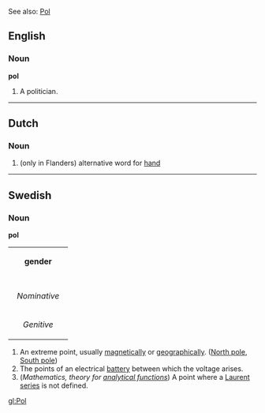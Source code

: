 See also: [[Pol]]

==English==
===Noun===
'''pol'''

#A politician.

----
==Dutch==
===Noun===

# (only in Flanders) alternative word for [[hand]]

----
==Swedish==
===Noun===
'''pol'''

{| border=1 cellspacing=0
| bgcolor="#FFFFF0" colspan=5 align=center | '''gender'''
|-
|- bgcolor="#FFFFF0" align=center
! rowspan=2 | 
| colspan=2 width=105| Singular 
| colspan=2 | Plural
|- bgcolor="#FFFFF0" align=center
| width=105 | ''Indefinite'' 
| width=105 | ''Definite'' 
| width=105 |  ''Indefinite'' 
|  width=105 | ''Definite''
|- align=center
| width=105 bgcolor="#FFFFF0" | ''Nominative'' 
| [[pol]]
| [[polen]]
| [[poler]]
| [[polerna]]
|- align=center
| width=105 bgcolor="#FFFFF0" | ''Genitive'' 
| [[pols]]
| [[polens]]
| [[polers]]
| [[polernas]]
|}

# An extreme point, usually [[magnetically]] or [[geographically]]. ([[North pole]], [[South pole]])
# The points of an electrical [[battery]] between which the voltage arises.
# (''Mathematics, theory for [[analytical functions]]'') A point where a [[Laurent series]] is not defined.

[[gl:Pol]]